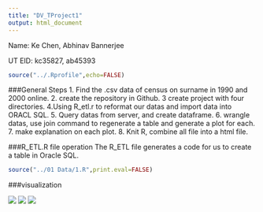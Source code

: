 ```yaml
---
title: "DV_TProject1"
output: html_document
---
```


Name: Ke Chen, Abhinav Bannerjee

UT EID: kc35827, ab45393

```r
source("../.Rprofile",echo=FALSE)
```
###General Steps
1. Find the .csv data of census on surname in 1990 and 2000 online.
2. create the repository in Github.
3 create project with four directories.
4.Using R_etl.r to reformat our datas and import data into ORACL SQL.
5. Query datas from server, and create dataframe.
6. wrangle datas, use join command to regenerate a table and generate a plot for each.
7. make explanation on each plot.
8. Knit R, combine all file into a html file.




###R_ETL.R file operation
The R_ETL file generates a code for us to create a table in Oracle SQL.
```r
source("../01 Data/1.R",print.eval=FALSE)
```





###visualization

![](./v2.png) 
![](./v1.png) 
![](./v3.png) 


